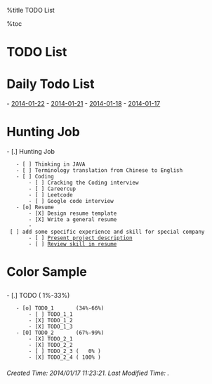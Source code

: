 %title TODO List 

%toc

<h1 class="justcenter"> TODO List </h1>

= Daily Todo List =

- [[2014-01-22]]
- [[2014-01-21]]
- [[2014-01-18]]
- [[2014-01-17]]

= Hunting Job =

- [.] Hunting Job
    - [ ] Thinking in JAVA
    - [ ] Terminology translation from Chinese to English
    - [ ] Coding
        - [ ] Cracking the Coding interview
        - [ ] Careercup
        - [ ] Leetcode
        - [ ] Google code interview
    - [o] Resume
        - [X] Design resume template
        - [X] Write a general resume
        - [ ] add some specific experience and skill for special company 
        - [ ] [[../project_description|Present project description]]
        - [ ] [[../review/index|Review skill in resume]]

<h1> Color Sample </h1>

- [.] TODO             ( 1%-33%)
    - [o] TODO_1       (34%-66%)
        - [ ] TODO_1_1
        - [X] TODO_1_2
        - [X] TODO_1_3
    - [O] TODO_2       (67%-99%)
        - [X] TODO_2_1
        - [X] TODO_2_2
        - [ ] TODO_2_3 (   0% )
        - [X] TODO_2_4 ( 100% )

<h6 class="timestamp"> Created Time: 2014/01/17 11:23:21.      Last Modified Time:  . </h6>

